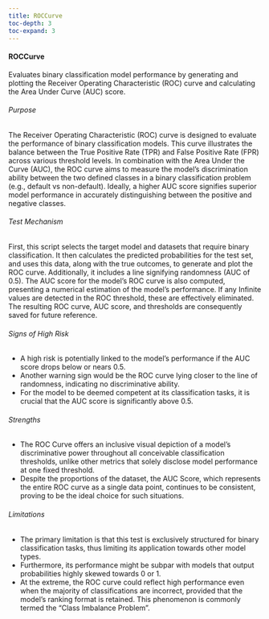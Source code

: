 ```yaml
---
title: ROCCurve
toc-depth: 3
toc-expand: 3
---
```







 
#### ROCCurve

Evaluates binary classification model performance by generating and plotting the Receiver Operating Characteristic
(ROC) curve and calculating the Area Under Curve (AUC) score.

###### Purpose

The Receiver Operating Characteristic (ROC) curve is designed to evaluate the performance of binary classification
models. This curve illustrates the balance between the True Positive Rate (TPR) and False Positive Rate (FPR)
across various threshold levels. In combination with the Area Under the Curve (AUC), the ROC curve aims to measure
the model's discrimination ability between the two defined classes in a binary classification problem (e.g.,
default vs non-default). Ideally, a higher AUC score signifies superior model performance in accurately
distinguishing between the positive and negative classes.

###### Test Mechanism

First, this script selects the target model and datasets that require binary classification. It then calculates the
predicted probabilities for the test set, and uses this data, along with the true outcomes, to generate and plot
the ROC curve. Additionally, it includes a line signifying randomness (AUC of 0.5). The AUC score for the model's
ROC curve is also computed, presenting a numerical estimation of the model's performance. If any Infinite values
are detected in the ROC threshold, these are effectively eliminated. The resulting ROC curve, AUC score, and
thresholds are consequently saved for future reference.

###### Signs of High Risk

- A high risk is potentially linked to the model's performance if the AUC score drops below or nears 0.5.
- Another warning sign would be the ROC curve lying closer to the line of randomness, indicating no discriminative
ability.
- For the model to be deemed competent at its classification tasks, it is crucial that the AUC score is
significantly above 0.5.

###### Strengths

- The ROC Curve offers an inclusive visual depiction of a model's discriminative power throughout all conceivable
classification thresholds, unlike other metrics that solely disclose model performance at one fixed threshold.
- Despite the proportions of the dataset, the AUC Score, which represents the entire ROC curve as a single data
point, continues to be consistent, proving to be the ideal choice for such situations.

###### Limitations

- The primary limitation is that this test is exclusively structured for binary classification tasks, thus limiting
its application towards other model types.
- Furthermore, its performance might be subpar with models that output probabilities highly skewed towards 0 or 1.
- At the extreme, the ROC curve could reflect high performance even when the majority of classifications are
incorrect, provided that the model's ranking format is retained. This phenomenon is commonly termed the "Class
Imbalance Problem".




 
